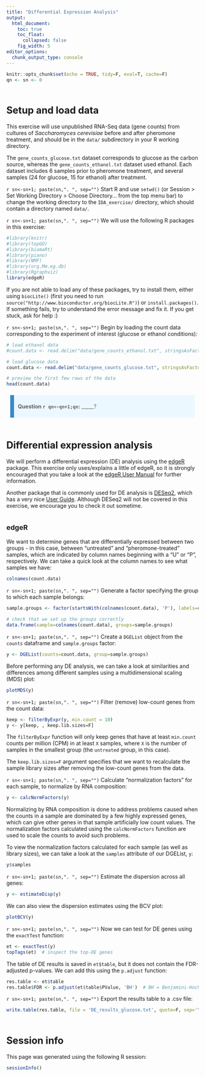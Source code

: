 ```yaml
---
title: "Differential Expression Analysis"
output: 
  html_document:
    toc: true
    toc_float:
      collapsed: false
    fig_width: 5
editor_options: 
  chunk_output_type: console
---
```


<style type="text/css">

blockquote {
  background: #ECF8FF;
  border-left: 10px solid #3989CB;
  margin: 1.5em 10px;
  padding: 0.5em 10px;
  font-size: 14px;
}

h1 { 
  font-size: 25px;
  margin-top: 1.5cm;
  margin-bottom: 0.5cm;
}
h2 { 
  font-size: 18px;
  margin-top: 1cm;
  margin-bottom: 0.5cm;
}
h3 {
  font-size: 14px;
  margin-top: 1cm;
  margin-bottom: 0.5cm;
}

table.answer, td.answer {
   border: 0px;
   background: #BCE0C0;
   padding: 10px;
   width: 100%;
}

div.answer { display: none;}

</style>


```r
knitr::opts_chunk$set(echo = TRUE, tidy=F, eval=T, cache=F)
qn <- sn <- 0
```

Setup and load data 
===================

This exercise will use unpublished RNA-Seq data (gene counts) from cultures of *Saccharomyces cerevisiae* before and after pheromone treatment, and should be in the `data/` subdirectory in your R working directory. 

The `gene_counts_glucose.txt` dataset corresponds to glucose as the carbon source, whereas the `gene_counts_ethanol.txt` dataset used ethanol. Each dataset includes 6 samples prior to pheromone treatment, and several samples (24 for glucose, 15 for ethanol) after treatment.

`r sn<-sn+1; paste(sn,". ", sep="")` Start R and use `setwd()` (or Session > Set Working Directory > Choose Directory... from the top menu bar) to change the working directory to the `IDA_exercise/` directory, which should contain a directory named `data/`.

`r sn<-sn+1; paste(sn,". ", sep="")` We will use the following R packages in this exercise:
```r
#library(knitr)
#library(topGO)
#library(biomaRt)
#library(piano)
#library(NMF)
#library(org.Mm.eg.db)
#library(Rgraphviz)
library(edgeR)
```

If you are not able to load any of these packages, try to install them, either using `biocLite()` (first you need to run `source("http://www.bioconductor.org/biocLite.R")`) or `install.packages()`. If something fails, try to understand the error message and fix it. If you get stuck, ask for help :)  

`r sn<-sn+1; paste(sn,". ", sep="")` Begin by loading the count data corresponding to the experiment of interest (glucose or ethanol conditions):
```r
# load ethanol data
#count.data <- read.delim("data/gene_counts_ethanol.txt", stringsAsFactors=F, row.names=1)

# load glucose data
count.data <- read.delim("data/gene_counts_glucose.txt", stringsAsFactors=F, row.names=1)

# preview the first few rows of the data
head(count.data)
```


> **Question `r qn<-qn+1;qn`:** _____?

<div class="answer"><table class="answer"><tr><td class="answer">
**Answer:** 
```r
#sum(diffExpRes$FDR<0.001)
```
</td></tr></table></div>



Differential expression analysis
================================

We will perform a differential expression (DE) analysis using the [edgeR](https://bioconductor.org/packages/release/bioc/html/edgeR.html) package. This exercise only uses/explains a little of edgeR, so it is strongly encouraged that you take a look at the [edgeR User Manual](https://bioconductor.org/packages/release/bioc/vignettes/edgeR/inst/doc/edgeRUsersGuide.pdf) for further information.

Another package that is commonly used for DE analysis is [DESeq2](https://bioconductor.org/packages/release/bioc/html/DESeq2.html), which has a very nice [User Guide](https://bioconductor.org/packages/release/bioc/vignettes/DESeq2/inst/doc/DESeq2.html). Although DESeq2 will not be covered in this exercise, we encourage you to check it out sometime.


edgeR
-----

We want to determine genes that are differentially expressed between two groups - in this case, between "untreated" and "pheromone-treated" samples, which are indicated by column names beginning with a "U" or "P", respectively. We can take a quick look at the column names to see what samples we have:
```r
colnames(count.data)
```


`r sn<-sn+1; paste(sn,". ", sep="")` Generate a factor specifying the group to which each sample belongs:
```r
sample.groups <- factor(startsWith(colnames(count.data), 'P'), labels=c('untreated','pheromone'))

# check that we set up the groups correctly
data.frame(sample=colnames(count.data), groups=sample.groups)
```


`r sn<-sn+1; paste(sn,". ", sep="")` Create a `DGEList` object from the `counts` dataframe and `sample.groups` factor:
```r
y <- DGEList(counts=count.data, group=sample.groups)
```


Before performing any DE analysis, we can take a look at similarities and differences among different samples using a multidimensional scaling (MDS) plot:
```r
plotMDS(y)
```


`r sn<-sn+1; paste(sn,". ", sep="")` Filter (remove) low-count genes from the count data:
```r
keep <- filterByExpr(y, min.count = 10)
y <- y[keep, , keep.lib.sizes=F]
```

The `filterByExpr` function will only keep genes that have at least `min.count` counts per million (CPM) in at least `X` samples, where `X` is the number of samples in the smallest group (the `untreated` group, in this case).

The `keep.lib.sizes=F` argument specifies that we want to recalculate the sample library sizes after removing the low-count genes from the data.


`r sn<-sn+1; paste(sn,". ", sep="")` Calculate "normalization factors" for each sample, to normalize by RNA composition:
```r
y <- calcNormFactors(y)
```

Normalizing by RNA composition is done to address problems caused when the counts in a sample are dominated by a few highly expressed genes, which can give other genes in that sample artificially low count values. The normalization factors calculated using the `calcNormFactors` function are used to scale the counts to avoid such problems.

To view the normalization factors calculated for each sample (as well as library sizes), we can take a look at the `samples` attribute of our DGEList, `y`:
```r
y$samples
```


`r sn<-sn+1; paste(sn,". ", sep="")` Estimate the dispersion across all genes:
```r
y <- estimateDisp(y)
```

We can also view the dispersion estimates using the BCV plot:
```r
plotBCV(y)
```


`r sn<-sn+1; paste(sn,". ", sep="")` Now we can test for DE genes using the `exactTest` function:
```r
et <- exactTest(y)
topTags(et)  # inspect the top-DE genes
```

The table of DE results is saved in `et$table`, but it does not contain the FDR-adjusted p-values. We can add this using the `p.adjust` function:
```r
res.table <- et$table
res.table$FDR <- p.adjust(et$table$PValue, 'BH')  # BH = Benjamini-Hochberg method
```


`r sn<-sn+1; paste(sn,". ", sep="")` Export the results table to a .csv file:
```r
write.table(res.table, file = 'DE_results_glucose.txt', quote=F, sep='\t')
```



Session info
============
This page was generated using the following R session:
```r
sessionInfo()
```


